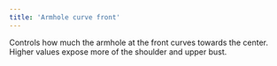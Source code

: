 ```yaml
---
title: 'Armhole curve front'
---
```


Controls how much the armhole at the front curves towards the center. Higher values expose more of the shoulder and upper bust.
